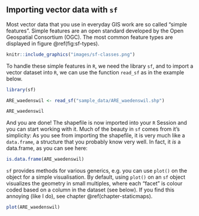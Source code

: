 ## Importing vector data with `sf` {#importing-vector-sf}

Most vector data that you use in everyday GIS work are so called "simple features". Simple features are an open standard developed by the Open Geospatial Consortium (OGC). The most common feature types are displayed in figure \@ref(fig:sf-types).

<!--
TODO(ratnanil) add this somewhere
Most functions in sf start with `st_`, which stands for "spatial type" and is the same syntax used by Postgis. Source: https://stackoverflow.com/questions/7234679/what-is-st-in-postgis and https://github.com/r-spatial/sf/issues/140#issuecomment-270029715
-->


```r
knitr::include_graphics("images/sf-classes.png")
```


To handle these simple features in `R`, we need the library `sf`, and to import a vector dataset into `R`, we can use the function `read_sf` as in the example below. 
<!--
//todo how does the user get access to this dataset? 
//body make this available through the package?
-->

```r
library(sf)

ARE_waedenswil <- read_sf("sample_data/ARE_waedenswil.shp")

ARE_waedenswil
```

And you are done! The shapefile is now imported into your `R` Session and you can start working with it. Much of the beauty in `sf` comes from it's simplicity: As you see from importing the shapefile, it is very much like a `data.frame`, a structure that you probably know very well. In fact, it *is* a data.frame, as you can see here:

```r
is.data.frame(ARE_waedenswil)
```

`sf` provides methods for various generics, e.g. you can use `plot()` on the object for a simple visualisation. By default, using `plot()` on an `sf` object visualizes the geometry in small multiples, where each "facet" is colour coded based on a column in the dataset (see below). If you find this annoying (like I do), see chapter \@ref(chapter-staticmaps).

```r
plot(ARE_waedenswil)
```

